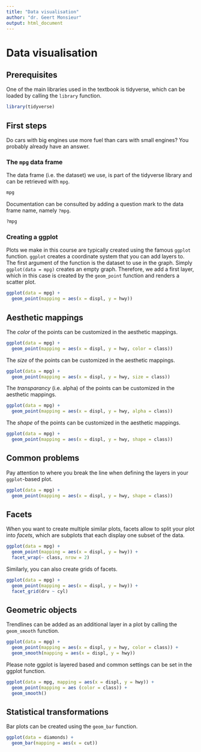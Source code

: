 ```yaml
---
title: "Data visualisation"
author: "dr. Geert Monsieur"
output: html_document
---
```


# Data visualisation

## Prerequisites

One of the main libraries used in the textbook is tidyverse, which can be loaded by calling the `library` function.

```r
library(tidyverse)
```

## First steps

Do cars with big engines use more fuel than cars with small engines? You probably already have an answer.

### The `mpg` data frame

The data frame (i.e. the dataset) we use, is part of the tidyverse library and can be retrieved with `mpg`.

```r
mpg
```

Documentation can be consulted by adding a question mark to the data frame name, namely `?mpg`.

```r
?mpg
```

### Creating a ggplot

Plots we make in this course are typically created using the famous `ggplot` function. `ggplot` creates a coordinate system that you can add layers to. The first argument of the function is the dataset to use in the graph. Simply `ggplot(data = mpg)` creates an empty graph. Therefore, we add a first layer, which in this case is created by the `geom_point` function and renders a scatter plot.

```r
ggplot(data = mpg) +
  geom_point(mapping = aes(x = displ, y = hwy))
```

## Aesthetic mappings

The *color* of the points can be customized in the aesthetic mappings.

```r
ggplot(data = mpg) +
  geom_point(mapping = aes(x = displ, y = hwy, color = class))
```

The *size* of the points can be customized in the aesthetic mappings.

```r
ggplot(data = mpg) +
  geom_point(mapping = aes(x = displ, y = hwy, size = class))
```

The *transparancy* (i.e. alpha) of the points can be customized in the aesthetic mappings.

```r
ggplot(data = mpg) +
  geom_point(mapping = aes(x = displ, y = hwy, alpha = class))
```

The *shape* of the points can be customized in the aesthetic mappings.

```r
ggplot(data = mpg) +
  geom_point(mapping = aes(x = displ, y = hwy, shape = class))
```

## Common problems

Pay attention to where you break the line when defining the layers in your `ggplot`-based plot.

```r
ggplot(data = mpg) +
  geom_point(mapping = aes(x = displ, y = hwy, shape = class))
```


## Facets

When you want to create multiple similar plots, facets allow to split your plot into _facets_, which are subplots that each display one subset of the data.

```r
ggplot(data = mpg) +
  geom_point(mapping = aes(x = displ, y = hwy)) +
  facet_wrap(~ class, nrow = 2)
```

Similarly, you can also create grids of facets.

```r
ggplot(data = mpg) +
  geom_point(mapping = aes(x = displ, y = hwy)) +
  facet_grid(drv ~ cyl)
```


## Geometric objects

Trendlines can be added as an additional layer in a plot by calling the `geom_smooth` function.

```r
ggplot(data = mpg) +
  geom_point(mapping = aes(x = displ, y = hwy, color = class)) +
  geom_smooth(mapping = aes(x = displ, y = hwy))
```

Please note ggplot is layered based and common settings can be set in the ggplot function.

```r
ggplot(data = mpg, mapping = aes(x = displ, y = hwy)) +
  geom_point(mapping = aes (color = class)) +
  geom_smooth()
```

## Statistical transformations

Bar plots can be created using the `geom_bar` function.

```r
ggplot(data = diamonds) +
  geom_bar(mapping = aes(x = cut))
```
